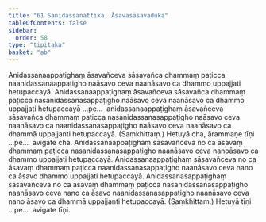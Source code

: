 ```yaml
---
title: "61 Sanidassanattika, Āsavasāsavaduka"
tableOfContents: false
sidebar:
  order: 58
type: "tipitaka"
basket: "ab"
---
```



<DynamicBreadcrumb />

<Division number="104">

<Paragraph number="255">
Anidassanaappaṭighaṃ āsavañceva sāsavañca dhammaṃ paṭicca naanidassanaappaṭigho naāsavo ceva naanāsavo ca dhammo uppajjati hetupaccayā. Anidassanaappaṭighaṃ āsavañceva sāsavañca dhammaṃ paṭicca nasanidassanasappaṭigho naāsavo ceva naanāsavo ca dhammo uppajjati hetupaccayā …pe…  anidassanaappaṭighaṃ āsavañceva sāsavañca dhammaṃ paṭicca nasanidassanasappaṭigho naāsavo ceva naanāsavo ca naanidassanasappaṭigho naāsavo ceva naanāsavo ca dhammā uppajjanti hetupaccayā. (Saṃkhittaṃ.) Hetuyā cha, ārammaṇe tīṇi …pe…  avigate cha.
</Paragraph>

<Paragraph number="256">
Anidassanaappaṭighaṃ sāsavañceva no ca āsavaṃ dhammaṃ paṭicca nasanidassanasappaṭigho naanāsavo ceva nanoāsavo ca dhammo uppajjati hetupaccayā. Anidassanaappaṭighaṃ sāsavañceva no ca āsavaṃ dhammaṃ paṭicca naanidassanasappaṭigho naanāsavo ceva nano ca āsavo dhammo uppajjati hetupaccayā. Anidassanasappaṭighaṃ sāsavañceva no ca āsavaṃ dhammaṃ paṭicca nasanidassanasappaṭigho naanāsavo ceva nano ca āsavo naanidassanasappaṭigho naanāsavo ceva nano āsavo ca dhammā uppajjanti hetupaccayā. (Saṃkhittaṃ.) Hetuyā tīṇi …pe…  avigate tīṇi.
</Paragraph>
</Division>